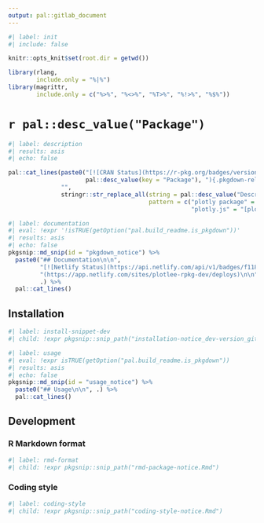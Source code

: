 ```yaml
---
output: pal::gitlab_document
---
```


```r
#| label: init
#| include: false

knitr::opts_knit$set(root.dir = getwd())

library(rlang,
        include.only = "%|%")
library(magrittr,
        include.only = c("%>%", "%<>%", "%T>%", "%!>%", "%$%"))
```

# `r pal::desc_value("Package")`

```r
#| label: description
#| results: asis
#| echo: false

pal::cat_lines(paste0("[![CRAN Status](https://r-pkg.org/badges/version/", pal::desc_value(key = "Package"), ")](https://cran.r-project.org/package=",
                      pal::desc_value(key = "Package"), "){.pkgdown-release}"),
               "",
               stringr::str_replace_all(string = pal::desc_value("Description"),
                                        pattern = c("plotly package" = "[plotly](https://plotly-r.com/) package",
                                                    "plotly.js" = "[plotly.js](https://plotly.com/javascript/)")))
```

```r
#| label: documentation
#| eval: !expr '!isTRUE(getOption("pal.build_readme.is_pkgdown"))'
#| results: asis
#| echo: false
pkgsnip::md_snip(id = "pkgdown_notice") %>%
  paste0("## Documentation\n\n",
         "[![Netlify Status](https://api.netlify.com/api/v1/badges/f1183707-47e4-4767-ac4d-d52ec0200a38/deploy-status)]",
         "(https://app.netlify.com/sites/plotlee-rpkg-dev/deploys)\n\n",
         .) %>%
  pal::cat_lines()
```

## Installation

```r
#| label: install-snippet-dev
#| child: !expr pkgsnip::snip_path("installation-notice_dev-version_gitlab.Rmd")
```

```r
#| label: usage
#| eval: !expr isTRUE(getOption("pal.build_readme.is_pkgdown"))
#| results: asis
#| echo: false
pkgsnip::md_snip(id = "usage_notice") %>%
  paste0("## Usage\n\n", .) %>%
  pal::cat_lines()
```

## Development

### R Markdown format

```r
#| label: rmd-format
#| child: !expr pkgsnip::snip_path("rmd-package-notice.Rmd")
```

### Coding style

```r
#| label: coding-style
#| child: !expr pkgsnip::snip_path("coding-style-notice.Rmd")
```
